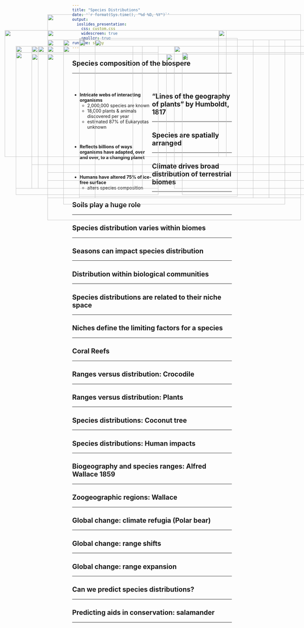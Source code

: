 ```yaml
---
title: "Species Distributions"
date: '`r format(Sys.time(), "%d %B, %Y")`'
output: 
  ioslides_presentation:
    css: custom.css
    widescreen: true
    smaller: true
runtime: shiny
---
```


## Species composition of the biospere
<hr>
<br/>

<div style="float: left; width: 50%;">

* **Intricate webs of interacting organisms**
    + 2,000,000 species are known 
    + 18,000 plants & animals discovered per year
    + estimated 87% of Eukaryotas unknown

<br/>

* **Reflects billions of ways organisms have adapted, over and over, to a changing planet**

<br/>

* **Humans have altered 75% of ice-free surface**
    + alters species composition
    
 </div>
 
<IMG STYLE="position:absolute; TOP:225px; LEFT:575px; WIDTH:475px; HEIGHT:350px" SRC="images/animals.jpg">

## "Lines of the geography of plants” by Humboldt, 1817
<hr>

<IMG STYLE="position:absolute; TOP:180px; LEFT:200px; WIDTH:700px; HEIGHT:500px" SRC="images/humboldt-canaryislands.jpg">

## 

<IMG STYLE="position:absolute; TOP:150px; LEFT:15px; WIDTH:700px; HEIGHT:400px" SRC="images/humboldt2.jpg">

<IMG STYLE="position:absolute; TOP:150px; LEFT:690px; WIDTH:400px; HEIGHT:400px" SRC="images/humboldt3.jpg">

## Species are spatially arranged
<hr>

<IMG STYLE="position:absolute; TOP:200px; LEFT:100px; WIDTH:350px; HEIGHT:450px" SRC="images/scattered.jpg">

<IMG STYLE="position:absolute; TOP:200px; LEFT:550px; WIDTH:450px; HEIGHT:450px" SRC="images/bald_eagle_map.jpg">

## 

<IMG STYLE="position:absolute; TOP:100px; LEFT:150px; WIDTH:800px; HEIGHT:500px" SRC="images/biomes3.jpg">

## Climate drives broad distribution of terrestrial biomes
<hr>

<IMG STYLE="position:absolute; TOP:175px; LEFT:250px; WIDTH:500px; HEIGHT:500px" SRC="images/biomes_temp.png">

## Soils play a huge role
<hr>

<IMG STYLE="position:absolute; TOP:200px; LEFT:200px; WIDTH:700px; HEIGHT:500px" SRC="images/soils2.png">

## Species distribution varies within biomes
<hr>

<IMG STYLE="position:absolute; TOP:220px; LEFT:50px; WIDTH:450px; HEIGHT:450px" SRC="images/south_america2.jpg">

<IMG STYLE="position:absolute; TOP:220px; LEFT:575px; WIDTH:450px; HEIGHT:450px" SRC="images/south_america.jpg">

## Seasons can impact species distribution
<hr>

<IMG STYLE="position:absolute; TOP:180px; LEFT:150px; WIDTH:800px; HEIGHT:500px" SRC="images/seasons_monarch.png">

## Distribution within biological communities
<hr>

<IMG STYLE="position:absolute; TOP:200px; LEFT:120px; WIDTH:300px; HEIGHT:450px" SRC="images/desert.jpg">

<IMG STYLE="position:absolute; TOP:225px; LEFT:525px; WIDTH:500px; HEIGHT:400px" SRC="images/coral_reef.jpg">

## Species distributions are related to their niche space
<hr>

<IMG STYLE="position:absolute; TOP:180px; LEFT:250px; WIDTH:600px; HEIGHT:500px" SRC="images/avoidance.jpg">

## Niches define the limiting factors for a species
<hr>

<IMG STYLE="position:absolute; TOP:150px; LEFT:150px; WIDTH:800px; HEIGHT:600px" SRC="images/tolerance.jpg">

## Coral Reefs
<hr>

<IMG STYLE="position:absolute; TOP:200px; LEFT:150px; WIDTH:800px; HEIGHT:400px" SRC="images/coral_map.jpeg">

## Ranges versus distribution: Crocodile
<hr>

<IMG STYLE="position:absolute; TOP:180px; LEFT:250px; WIDTH:600px; HEIGHT:500px" SRC="images/croc.png">

<!-- ## Species ranges: Polar Bear -->
<!-- <hr> -->

<!-- <IMG STYLE="position:absolute; TOP:160px; LEFT:150px; WIDTH:800px; HEIGHT:500px" SRC="images/polar_bear.jpg"> -->

## Ranges versus distribution: Plants
<hr>

<IMG STYLE="position:absolute; TOP:225px; LEFT:100px; WIDTH:900px; HEIGHT:350px" SRC="images/seeds.png">

## Species distributions: Coconut tree
<hr>

<IMG STYLE="position:absolute; TOP:180px; LEFT:200px; WIDTH:700px; HEIGHT:500px" SRC="images/coconut.png">

## Species distributions: Human impacts
<hr>

<IMG STYLE="position:absolute; TOP:200px; LEFT:200px; WIDTH:700px; HEIGHT:500px" SRC="images/species_climate.jpg">

## Biogeography and species ranges: Alfred Wallace 1859
<hr>

<IMG STYLE="position:absolute; TOP:180px; LEFT:300px; WIDTH:500px; HEIGHT:500px" SRC="images/wallaces-line.png">

## Zoogeographic regions: Wallace
<hr>

<IMG STYLE="position:absolute; TOP:180px; LEFT:200px; WIDTH:700px; HEIGHT:500px" SRC="images/zoo_regions.jpg">

<!-- ## Biogeography and species ranges: Andes uplift -->
<!-- <hr> -->

<!-- <IMG STYLE="position:absolute; TOP:200px; LEFT:75px; WIDTH:450px; HEIGHT:450px" SRC="images/andes1.jpg"> -->

<!-- <IMG STYLE="position:absolute; TOP:200px; LEFT:600px; WIDTH:350px; HEIGHT:450px" SRC="images/andes2.jpg"> -->

## Global change: climate refugia (Polar bear)
<hr>

<IMG STYLE="position:absolute; TOP:180px; LEFT:250px; WIDTH:600px; HEIGHT:500px" SRC="images/polar_bear2.jpg">

## Global change: range shifts
<hr>

<IMG STYLE="position:absolute; TOP:180px; LEFT:250px; WIDTH:600px; HEIGHT:500px" SRC="images/tree_move.jpg">

## Global change: range expansion
<hr>

<IMG STYLE="position:absolute; TOP:225px; LEFT:150px; WIDTH:800px; HEIGHT:400px" SRC="images/mosquito.png">

## Can we predict species distributions?
<hr>

<IMG STYLE="position:absolute; TOP:225px; LEFT:150px; WIDTH:800px; HEIGHT:400px" SRC="images/dist_model.jpg">

## Predicting aids in conservation: salamander
<hr>

<IMG STYLE="position:absolute; TOP:200px; LEFT:50px; WIDTH:450px; HEIGHT:450px" SRC="images/dist_model2.png">

<IMG STYLE="position:absolute; TOP:200px; LEFT:550px; WIDTH:450px; HEIGHT:450px" SRC="images/sala.jpg">
